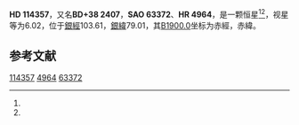 {{Starbox begin
| name = HD 114357
}}
{{Starbox observe
| epoch = [[J2000.0|J2000.0]]
| constell = {{星座名待查}}<ref name=SIMBAD>{{cite web
 | url=http://simbad.u-strasbg.fr/simbad/sim-id?Ident=HR+4964
 | title=Pulsating variable Star
 | publisher=Centre de Données astronomiques de Strasbourg
 | work=SIMBAD
 | accessdate=2012-07-13
 | archive-date=2020-04-10
 | archive-url=https://web.archive.org/web/20200410205538/http://simbad.u-strasbg.fr/simbad/sim-id?Ident=HR+4964
 | dead-url=no
 }}</ref><ref name=DATA>{{cite web
 | url=http://vizier.u-strasbg.fr/viz-bin/VizieR-5?-out.add=.&-source=5050&-corr=PK=HR&-out.max=9999&HR=4964
 | title=VizieR Detailed Page
 | accessdate=2012-07-13
 | archive-date=2020-04-10
 | archive-url=https://web.archive.org/web/20200410205436/http://vizier.u-strasbg.fr/viz-bin/VizieR-5?-out.add=.&-source=5050&-corr=PK%3DHR&-out.max=9999&HR=4964
 | dead-url=no
 }}</ref>
| 星官 = 
| ra = {{RA|13|9|38.7}}<ref name=SIMBAD /><ref name=DATA />
| dec = {{DEC|+37|25|23}}<ref name=SIMBAD /><ref name=DATA />
| appmag_v = 6.02<ref name=SIMBAD /><ref name=DATA />
}}
{{Starbox character
| class = K3III<ref name=SIMBAD /><ref name=DATA />
| b-v = 1.15<ref name=SIMBAD /><ref name=DATA />
| u-b = <ref name=SIMBAD /><ref name=DATA />
| r-i = <ref name=SIMBAD /><ref name=DATA />
| variable = 
}}
{{Starbox astrometry
| radial_v = 
| prop_mo_ra = -19
| parallax = 
| p_error = 
}}
{{Starbox catalog
| names =BD+38 2407，[[SAO星表|SAO]] 63372，[[HD星表|HD]] 114357，[[HR星表|HR]] 4964}}
{{Starbox reference |Simbad=HR+4964}}
{{Starbox end}}

'''HD 114357'''，又名'''BD+38 2407'''，'''SAO 63372'''、'''HR 4964'''，是一颗恒星<ref name=SIMBAD /><ref name=DATA />，视星等为6.02，位于[[銀道座標系|銀經]]103.61，[[銀道座標系|銀緯]]79.01，其[[B1900.0|B1900.0]]坐标为赤經{{RA|13|5|2}}，赤緯{{DEC|+37|79.01|21}}。

== 参考文献 ==
{{reflist}}

{{star-stub}}

[[Category:HD和HDE天體|114357]]
[[Category:HR天體|4964]]
[[Category:SAO天體|63372]]